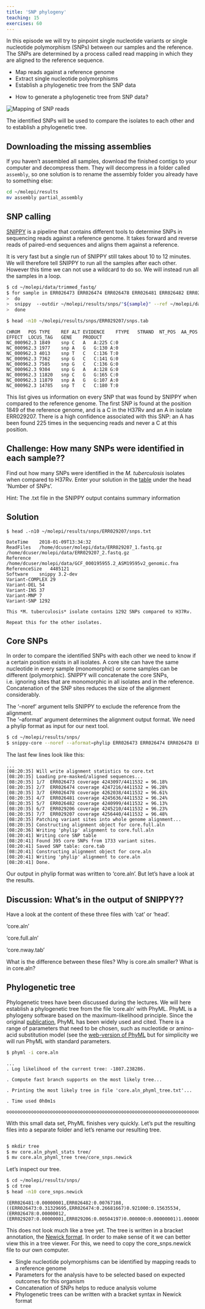 ```yaml
---
title: 'SNP phylogeny'
teaching: 15
exercises: 60
---
```


In this episode we will try to pinpoint single nucleotide variants or single nucleotide polymorphism (SNPs) between our samples and the reference. The SNPs are determined by a process called read mapping in which they are aligned to the reference sequence.

::::::::::::::::::::::::::::::::::::::: objectives

- Map reads against a reference genome
- Extract single nucleotide polymorphisms
- Establish a phylogenetic tree from the SNP data

::::::::::::::::::::::::::::::::::::::::::::::::::

:::::::::::::::::::::::::::::::::::::::: questions

- How to generate a phylogenetic tree from SNP data?

::::::::::::::::::::::::::::::::::::::::::::::::::

![](fig/snps_reads_02.png){alt='Mapping of SNP reads'}

The identified SNPs will be used to compare the isolates to each other and to establish a phylogenetic tree.

## Downloading the missing assemblies

If you haven't assembled all samples, download the finished contigs to your computer and decompress them. They will decompress in a folder called `assembly`, so one solution is to rename the assembly folder you already have to something else:

```bash
cd ~/molepi/results
mv assembly partial_assembly

```

## SNP calling

[SNIPPY](https://github.com/tseemann/snippy) is a pipeline that contains different tools to determine SNPs in sequencing reads against a reference genome. It takes forward and reverse reads of paired-end sequences and aligns them against a reference.

It is very fast but a single run of SNIPPY still takes about 10 to 12 minutes. We will therefore tell SNIPPY to run all the samples after each other. However this time we can not use a wildcard to do so. We will instead run all the samples in a loop.

```bash
$ cd ~/molepi/data/trimmed_fastq/
$ for sample in ERR026473 ERR026474 ERR026478 ERR026481 ERR026482 ERR029206 ERR029207
>  do
>  snippy  --outdir ~/molepi/results/snps/"${sample}" --ref ~/molepi/data/GCF_000195955.2_ASM19595v2_genomic.fna --R1 "${sample}"_1.fastq.gz_trim.fastq --R2 "${sample}"_2.fastq.gz_trim.fastq
>  done
```


```bash
$ head -n10 ~/molepi/results/snps/ERR029207/snps.tab 
```

```output
CHROM	POS	TYPE	REF	ALT	EVIDENCE	FTYPE	STRAND	NT_POS	AA_POS	EFFECT	LOCUS_TAG	GENE	PRODUCT
NC_000962.3	1849	snp	C	A	A:225 C:0								
NC_000962.3	1977	snp	A	G	G:130 A:0								
NC_000962.3	4013	snp	T	C	C:136 T:0								
NC_000962.3	7362	snp	G	C	C:141 G:0								
NC_000962.3	7585	snp	G	C	C:136 G:0								
NC_000962.3	9304	snp	G	A	A:128 G:0								
NC_000962.3	11820	snp	C	G	G:165 C:0								
NC_000962.3	11879	snp	A	G	G:107 A:0								
NC_000962.3	14785	snp	T	C	C:180 T:0	
```

This list gives us information on every SNP that was found by SNIPPY when compared to the reference genome. The first SNP is found at the position 1849 of the reference genome, and is a C in the H37Rv and an A in isolate ERR029207. There is a high confidence associated with this SNP: an A has been found 225 times in the sequencing reads and never a C at this position.

:::::::::::::::::::::::::::::::::::::::  challenge

## Challenge: How many SNPs were identified in each sample??

Find out how many SNPs were identified in the *M. tuberculosis* isolates when compared to H37Rv. Enter your solution in the
[table](https://docs.google.com/spreadsheets/d/1xjiliy_USyMwiyzEgWhpn8_109F7Z3jPM_f7Jp-lOb8/edit?usp=sharing) under the head 'Number of SNPs'.

Hint: The .txt file in the SNIPPY output contains summary information

:::::::::::::::  solution

## Solution

```output
$ head .-n10 ~/molepi/results/snps/ERR029207/snps.txt
 
DateTime	2018-01-09T13:34:32
ReadFiles	/home/dcuser/molepi/data/ERR029207_1.fastq.gz /home/dcuser/molepi/data/ERR029207_2.fastq.gz
Reference	/home/dcuser/molepi/data/GCF_000195955.2_ASM19595v2_genomic.fna
ReferenceSize	4485121
Software	snippy 3.2-dev
Variant-COMPLEX	29
Variant-DEL	54
Variant-INS	37
Variant-MNP	7
Variant-SNP	1292

This *M. tuberculosis* isolate contains 1292 SNPs compared to H37Rv.

Repeat this for the other isolates.
```

:::::::::::::::::::::::::

::::::::::::::::::::::::::::::::::::::::::::::::::

## Core SNPs

In order to compare the identified SNPs with each other we need to know if a certain position exists in all isolates.
A core site can have the same nucleotide in every sample (monomorphic) or some samples can be different (polymorphic).
SNIPPY will concatenate the core SNPs, i.e. ignoring sites that are monomorphic in all isolates and in the reference. Concatenation of the SNP sites reduces the size of the alignment considerably.

The '--noref' argument tells SNIPPY to exclude the reference from the alignment.  
The '--aformat' argument determines the alignment output format. We need a phylip format as input for our next tool.

```bash
$ cd ~/molepi/results/snps/
$ snippy-core --noref --aformat=phylip ERR026473 ERR026474 ERR026478 ERR026481 ERR026482 ERR029206 ERR029207
```

The last few lines look like this:

```output
...
[08:20:35] Will write alignment statistics to core.txt
[08:20:35] Loading pre-masked/aligned sequences...
[08:20:35] 1/7	ERR026473 coverage 4243097/4411532 = 96.18%
[08:20:35] 2/7	ERR026474 coverage 4247216/4411532 = 96.28%
[08:20:35] 3/7	ERR026478 coverage 4262038/4411532 = 96.61%
[08:20:35] 4/7	ERR026481 coverage 4245636/4411532 = 96.24%
[08:20:35] 5/7	ERR026482 coverage 4240999/4411532 = 96.13%
[08:20:35] 6/7	ERR029206 coverage 4245210/4411532 = 96.23%
[08:20:35] 7/7	ERR029207 coverage 4256440/4411532 = 96.48%
[08:20:35] Patching variant sites into whole genome alignment...
[08:20:35] Constructing alignment object for core.full.aln
[08:20:36] Writing 'phylip' alignment to core.full.aln
[08:20:41] Writing core SNP table
[08:20:41] Found 395 core SNPs from 1733 variant sites.
[08:20:41] Saved SNP table: core.tab
[08:20:41] Constructing alignment object for core.aln
[08:20:41] Writing 'phylip' alignment to core.aln
[08:20:41] Done.
```

Our output in phylip format was written to 'core.aln'. But let's have a look at the results.

::::::::::::::::::::::::::::::::::::::  discussion

## Discussion: What's in the output of SNIPPY??

Have a look at the content of these three files with 'cat' or 'head'.

'core.aln'

'core.full.aln'

'core.nway.tab'

What is the difference between these files? Why is core.aln smaller?
What is in core.aln?


::::::::::::::::::::::::::::::::::::::::::::::::::

## Phylogenetic tree

Phylogenetic trees have been discussed during the lectures. We will here establish a phylogenetic tree
from the file 'core.aln' with PhyML. PhyML is a phylogeny software based on the maximum-likelihood
principle. Since the original [publication](https://www.ncbi.nlm.nih.gov/pubmed/14530136), PhyML has been widely used
and cited. There is a range of parameters that need to be chosen, such as  nucleotide or amino-acid substitution model
(see the [web-version of PhyML](https://www.atgc-montpellier.fr/phyml/usersguide.php?type=command) but for simplicity we
will run PhyML with standard parameters.

```bash
$ phyml -i core.aln
```

```output
...
. Log likelihood of the current tree: -1807.238286.

. Compute fast branch supports on the most likely tree...

. Printing the most likely tree in file 'core.aln_phyml_tree.txt'...

. Time used 0h0m1s

oooooooooooooooooooooooooooooooooooooooooooooooooooooooooooooooooooooooooooooooooooooooooooooooo
```

With this small data set, PhyML finishes very quickly. Let's put the resulting files into a separate folder
and let's rename our resulting tree.

```bash

$ mkdir tree
$ mv core.aln_phyml_stats tree/
$ mv core.aln_phyml_tree tree/core_snps.newick
```

Let's inspect our tree.

```bash
$ cd ~/molepi/results/snps/
$ cd tree
$ head -n10 core_snps.newick
```

```output
(ERR026481:0.00000001,ERR026482:0.00767108,((ERR026473:0.31329695,ERR026474:0.26681667)0.921000:0.15635534,(ERR026478:0.00000012,(ERR029207:0.00000001,ERR029206:0.00504197)0.000000:0.00000001)1.000000:0.58688282)1.000000:0.41758464);
```

This does not look much like a tree yet. The tree is written in a bracket annotation, the [Newick format](https://en.wikipedia.org/wiki/Newick_format). In order to make sense of it we can better view this in a tree viewer. For this, we need to copy the core\_snps.newick file to our own computer.

:::::::::::::::::::::::::::::::::::::::: keypoints

- Single nucleotide polymorphisms can be identified by mapping reads to a reference genome
- Parameters for the analysis have to be selected based on expected outcomes for this organism
- Concatenation of SNPs helps to reduce analysis volume
- Phylogenetic trees can be written with a bracket syntax in Newick format

::::::::::::::::::::::::::::::::::::::::::::::::::


